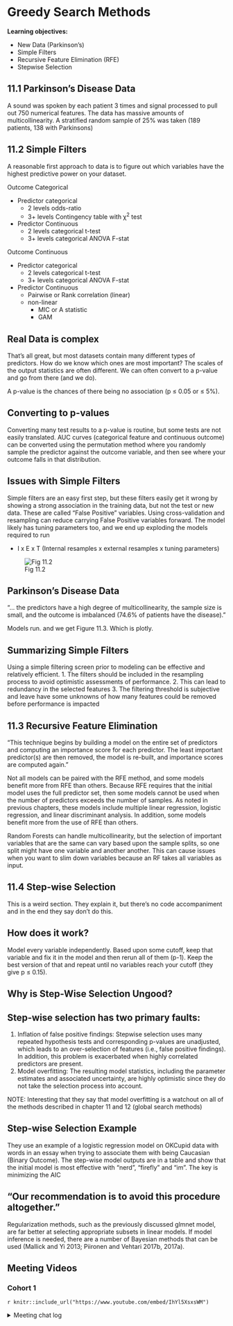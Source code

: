 # Greedy Search Methods

**Learning objectives:**

- New Data (Parkinson's)
- Simple Filters
- Recursive Feature Elimination (RFE)
- Stepwise Selection

## 11.1 Parkinson's Disease Data

A sound was spoken by each patient 3 times and signal processed to pull out 750 numerical features. The data has massive amounts of multicollinearity. A stratified random sample of 25% was taken (189 patients, 138 with Parkinsons)

## 11.2 Simple Filters
A reasonable first approach to data is to figure out which variables have the highest predictive power on your dataset.

Outcome Categorical

- Predictor categorical
  - 2 levels odds-ratio
  - 3+ levels Contingency table with χ^2^ test
  
- Predictor Continuous
  - 2 levels categorical t-test
  - 3+ levels categorical ANOVA F-stat

Outcome Continuous

- Predictor categorical
  - 2 levels categorical t-test
  - 3+ levels categorical ANOVA F-stat

- Predictor Continuous
  - Pairwise or Rank correlation (linear)
  - non-linear
    - MIC or A statistic
    - GAM

## Real Data is complex
That's all great, but most datasets contain many different types of predictors. How do we know which ones are most important? The scales of the output statistics are often different. We can often convert to a p-value and go from there (and we do).

A p-value is the chances of there being no association (p ≤ 0.05 or ≤ 5%). 


## Converting to p-values
Converting many test results to a p-value is routine, but some tests are not easily translated. AUC curves (categorical feature and continuous outcome) can be converted using the permutation method where you randomly sample the predictor against the outcome variable, and then see where your outcome falls in that distribution. 

## Issues with Simple Filters
Simple filters are an easy first step, but these filters easily get it wrong by showing a strong association in the training data, but not the test or new data. These are called "False Positive" variables. 
Using cross-validation and resampling can reduce carrying False Positive variables forward. The model likely has tuning parameters too, and we end up exploding the models required to run 

- I x E x T (Internal resamples x external resamples x tuning parameters) 

![Fig 11.2](http://www.feat.engineering/figures/resampling-filters.svg)

## Parkinson's Disease Data

"... the predictors have a high degree of multicollinearity, the sample size is small, and the outcome is imbalanced (74.6% of patients have the disease)."

Models run. and we get Figure 11.3. Which is plotly. 

## Summarizing Simple Filters

Using a simple filtering screen prior to modeling can be effective and relatively efficient. 
1. The filters should be included in the resampling process to avoid optimistic assessments of performance.
2. This can lead to redundancy in the selected features
3. The filtering threshold is subjective and leave have some unknowns of how many features could be removed before performance is impacted


## 11.3 Recursive Feature Elimination
"This technique begins by building a model on the entire set of predictors and computing an importance score for each predictor. The least important predictor(s) are then removed, the model is re-built, and importance scores are computed again."

Not all models can be paired with the RFE method, and some models benefit more from RFE than others. Because RFE requires that the initial model uses the full predictor set, then some models cannot be used when the number of predictors exceeds the number of samples. As noted in previous chapters, these models include multiple linear regression, logistic regression, and linear discriminant analysis.
In addition, some models benefit more from the use of RFE than others.

Random Forests can handle multicollinearity, but the selection of important variables that are the same can vary based upon the sample splits, so one split might have one variable and another another. This can cause issues when you want to slim down variables because an RF takes all variables as input. 


## 11.4 Step-wise Selection
This is a weird section. They explain it, but there's no code accompaniment and in the end they say don't do this. 

## How does it work?

Model every variable independently. Based upon some cutoff, keep that variable and fix it in the model and then rerun all of them (p-1). Keep the best version of that and repeat until no variables reach your cutoff (they give p ≤ 0.15). 

## Why is Step-Wise Selection Ungood?

## Step-wise selection has two primary faults:

1. Inflation of false positive findings: Stepwise selection uses many repeated hypothesis tests and corresponding p-values are unadjusted, which leads to an over-selection of features (i.e., false positive findings). In addition, this problem is exacerbated when highly correlated predictors are present.
2. Model overfitting: The resulting model statistics, including the parameter estimates and associated uncertainty, are highly optimistic since they do not take the selection process into account.

NOTE: 
Interesting that they say that model overfitting is a watchout on all of the methods described in chapter 11 and 12 (global search methods)

## Step-wise Selection Example
They use an example of a logistic regression model on OKCupid data with words in an essay when trying to associate them with being Caucasian (Binary Outcome). The step-wise model outputs are in a table and show that the initial model is most effective with "nerd", "firefly" and "im". The key is minimizing the AIC

## "Our recommendation is to avoid this procedure altogether."

Regularization methods, such as the previously discussed glmnet model, are far better at selecting appropriate subsets in linear models. If model inference is needed, there are a number of Bayesian methods that can be used (Mallick and Yi 2013; Piironen and Vehtari 2017b, 2017a).

## Meeting Videos

### Cohort 1

`r knitr::include_url("https://www.youtube.com/embed/IhYl5XsxsWM")`

<details>
<summary> Meeting chat log </summary>
00:10:16	Federica Gazzelloni:	https://en.wikipedia.org/wiki/Maximal_information_coefficient
00:29:07	Ricardo Serrano:	An alternative to RFE is the Boruta package for feature selection https://www.analyticsvidhya.com/blog/2016/03/select-important-variables-boruta-package/
00:31:38	ethan tenison:	Looks promising Ricardo !
```
LOG
```
</details>
